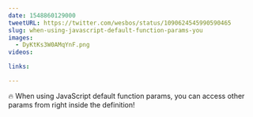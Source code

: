 ```yaml
---
date: 1548860129000
tweetURL: https://twitter.com/wesbos/status/1090624545990590465
slug: when-using-javascript-default-function-params-you
images:
  - DyKtKs3W0AMqYnF.png
videos:

links:

---
```

🔥 When using JavaScript default function params, you can access other params from right inside the definition!
